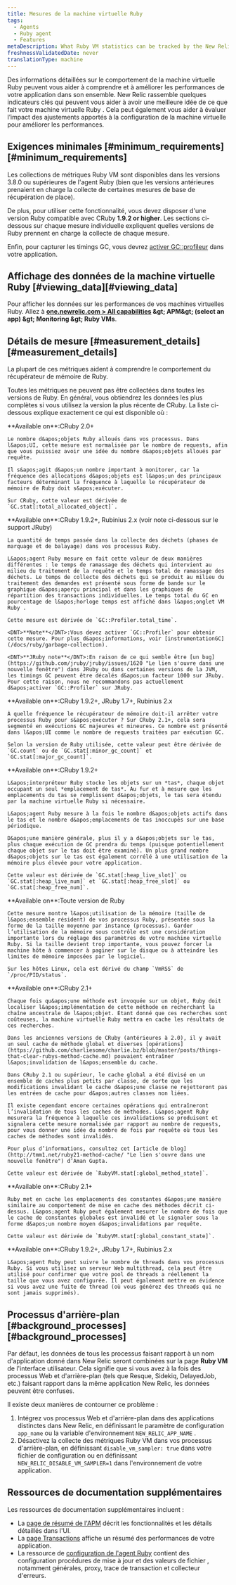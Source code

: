 ```yaml
---
title: Mesures de la machine virtuelle Ruby
tags:
  - Agents
  - Ruby agent
  - Features
metaDescription: What Ruby VM statistics can be tracked by the New Relic Ruby agent.
freshnessValidatedDate: never
translationType: machine
---
```


Des informations détaillées sur le comportement de la machine virtuelle Ruby peuvent vous aider à comprendre et à améliorer les performances de votre application dans son ensemble. New Relic rassemble quelques indicateurs clés qui peuvent vous aider à avoir une meilleure idée de ce que fait votre machine virtuelle Ruby . Cela peut également vous aider à évaluer l’impact des ajustements apportés à la configuration de la machine virtuelle pour améliorer les performances.

## Exigences minimales [#minimum\_requirements][#minimum_requirements]

Les collections de métriques Ruby VM sont disponibles dans les versions 3.8.0 ou supérieures de l&apos;agent Ruby (bien que les versions antérieures prenaient en charge la collecte de certaines mesures de base de récupération de place).

De plus, pour utiliser cette fonctionnalité, vous devez disposer d&apos;une version Ruby compatible avec CRuby <DNT>**1.9.2 or higher**</DNT>. Les sections ci-dessous sur chaque mesure individuelle expliquent quelles versions de Ruby prennent en charge la collecte de chaque mesure.

Enfin, pour capturer les timings GC, vous devrez [activer GC::profileur](/docs/ruby/garbage-collection) dans votre application.

## Affichage des données de la machine virtuelle Ruby [#viewing\_data][#viewing_data]

Pour afficher les données sur les performances de vos machines virtuelles Ruby. Allez à <DNT>**[one.newrelic.com &gt; All capabilities](https://one.newrelic.com/all-capabilities) &amp;gt; APM&amp;gt; (select an app) &amp;gt; Monitoring &amp;gt; Ruby VMs**</DNT>.

## Détails de mesure [#measurement\_details][#measurement_details]

La plupart de ces métriques aident à comprendre le comportement du récupérateur de mémoire de Ruby.

Toutes les métriques ne peuvent pas être collectées dans toutes les versions de Ruby. En général, vous obtiendrez les données les plus complètes si vous utilisez la version la plus récente de CRuby. La liste ci-dessous explique exactement ce qui est disponible où :

<CollapserGroup>
  <Collapser id="object-allocations" title="Allocations d'objets">
    <DNT>**Available on**</DNT>:CRuby 2.0+

    Le nombre d&apos;objets Ruby alloués dans vos processus. Dans l&apos;UI, cette mesure est normalisée par le nombre de requests, afin que vous puissiez avoir une idée du nombre d&apos;objets alloués par requête.

    Il s&apos;agit d&apos;un nombre important à monitorer, car la fréquence des allocations d&apos;objets est l&apos;un des principaux facteurs déterminant la fréquence à laquelle le récupérateur de mémoire de Ruby doit s&apos;exécuter.

    Sur CRuby, cette valeur est dérivée de `GC.stat[:total_allocated_object]`.
  </Collapser>

  <Collapser id="time-in-garbage-collection" title="Temps consacré à la collecte des ordures">
    <DNT>**Available on**</DNT>:CRuby 1.9.2+, Rubinius 2.x (voir note ci-dessous sur le support JRuby)

    La quantité de temps passée dans la collecte des déchets (phases de marquage et de balayage) dans vos processus Ruby.

    L&apos;agent Ruby mesure en fait cette valeur de deux manières différentes : le temps de ramassage des déchets qui intervient au milieu du traitement de la requête et le temps total de ramassage des déchets. Le temps de collecte des déchets qui se produit au milieu du traitement des demandes est présenté sous forme de bande sur le graphique d&apos;aperçu principal et dans les graphiques de répartition des transactions individuelles. Le temps total du GC en pourcentage de l&apos;horloge temps est affiché dans l&apos;onglet VM Ruby .

    Cette mesure est dérivée de `GC::Profiler.total_time`.

    <DNT>**Note**</DNT>:Vous devez activer `GC::Profiler` pour obtenir cette mesure. Pour plus d&apos;informations, voir [instrumentationGC](/docs/ruby/garbage-collection).

    <DNT>**JRuby note**</DNT>:En raison de ce qui semble être [un bug](https://github.com/jruby/jruby/issues/1620 "Le lien s'ouvre dans une nouvelle fenêtre") dans JRuby ou dans certaines versions de la JVM, les timings GC peuvent être décalés d&apos;un facteur 1000 sur JRuby. Pour cette raison, nous ne recommandons pas actuellement d&apos;activer `GC::Profiler` sur JRuby.
  </Collapser>

  <Collapser id="frequency-of-garbage-collector-runs" title="Fréquence des exécutions du récupérateur de déchets">
    <DNT>**Available on**</DNT>:CRuby 1.9.2+, JRuby 1.7+, Rubinius 2.x

    À quelle fréquence le récupérateur de mémoire doit-il arrêter votre processus Ruby pour s&apos;exécuter ? Sur CRuby 2.1+, cela sera segmenté en exécutions GC majeures et mineures. Ce nombre est présenté dans l&apos;UI comme le nombre de requests traitées par exécution GC.

    Selon la version de Ruby utilisée, cette valeur peut être dérivée de `GC.count` ou de `GC.stat[:minor_gc_count]` et `GC.stat[:major_gc_count]`.
  </Collapser>

  <Collapser id="size-of-the-ruby-heap" title="Taille du tas de Ruby">
    <DNT>**Available on**</DNT>:CRuby 1.9.2+

    L&apos;interpréteur Ruby stocke les objets sur un *tas*, chaque objet occupant un seul *emplacement de tas*. Au fur et à mesure que les emplacements du tas se remplissent d&apos;objets, le tas sera étendu par la machine virtuelle Ruby si nécessaire.

    L&apos;agent Ruby mesure à la fois le nombre d&apos;objets actifs dans le tas et le nombre d&apos;emplacements de tas inoccupés sur une base périodique.

    D&apos;une manière générale, plus il y a d&apos;objets sur le tas, plus chaque exécution de GC prendra du temps (puisque potentiellement chaque objet sur le tas doit être examiné). Un plus grand nombre d&apos;objets sur le tas est également corrélé à une utilisation de la mémoire plus élevée pour votre application.

    Cette valeur est dérivée de `GC.stat[:heap_live_slot]` ou `GC.stat[:heap_live_num]` et `GC.stat[:heap_free_slot]` ou `GC.stat[:heap_free_num]`.
  </Collapser>

  <Collapser id="memory-usage" title="Utilisation de la mémoire">
    <DNT>**Available on**</DNT>:Toute version de Ruby

    Cette mesure montre l&apos;utilisation de la mémoire (taille de l&apos;ensemble résident) de vos processus Ruby, présentée sous la forme de la taille moyenne par instance (processus). Garder l’utilisation de la mémoire sous contrôle est une considération importante lors du réglage des paramètres de votre machine virtuelle Ruby. Si la taille devient trop importante, vous pouvez forcer la machine hôte à commencer à paginer sur le disque ou à atteindre les limites de mémoire imposées par le logiciel.

    Sur les hôtes Linux, cela est dérivé du champ `VmRSS` de `/proc/PID/status`.
  </Collapser>

  <Collapser id="method-cache-invalidation-rate" title="Taux d'invalidation du cache de méthode">
    <DNT>**Available on**</DNT>:CRuby 2.1+

    Chaque fois qu&apos;une méthode est invoquée sur un objet, Ruby doit localiser l&apos;implémentation de cette méthode en recherchant la chaîne ancestrale de l&apos;objet. Étant donné que ces recherches sont coûteuses, la machine virtuelle Ruby mettra en cache les résultats de ces recherches.

    Dans les anciennes versions de CRuby (antérieures à 2.0), il y avait un seul cache de méthode global et diverses [opérations](https://github.com/charliesome/charlie.bz/blob/master/posts/things-that-clear-rubys-method-cache.md) pouvaient entraîner l&apos;invalidation de l&apos;ensemble du cache.

    Dans CRuby 2.1 ou supérieur, le cache global a été divisé en un ensemble de caches plus petits par classe, de sorte que les modifications invalidant le cache d&apos;une classe ne rejetteront pas les entrées de cache pour d&apos;autres classes non liées.

    Il existe cependant encore certaines opérations qui entraîneront l’invalidation de tous les caches de méthodes. L&apos;agent Ruby mesurera la fréquence à laquelle ces invalidations se produisent et signalera cette mesure normalisée par rapport au nombre de requests, pour vous donner une idée du nombre de fois par requête où tous les caches de méthodes sont invalidés.

    Pour plus d’informations, consultez cet [article de blog](http://tmm1.net/ruby21-method-cache/ "Le lien s'ouvre dans une nouvelle fenêtre") d’Aman Gupta.

    Cette valeur est dérivée de `RubyVM.stat[:global_method_state]`.
  </Collapser>

  <Collapser id="constant-cache-invalidation-rate" title="Taux d'invalidation du cache constant">
    <DNT>**Available on**</DNT>:CRuby 2.1+

    Ruby met en cache les emplacements des constantes d&apos;une manière similaire au comportement de mise en cache des méthodes décrit ci-dessus. L&apos;agent Ruby peut également mesurer le nombre de fois que le cache de constantes globales est invalidé et le signaler sous la forme d&apos;un nombre moyen d&apos;invalidations par requête.

    Cette valeur est dérivée de `RubyVM.stat[:global_constant_state]`.
  </Collapser>

  <Collapser id="thread-count" title="Nombre de fils">
    <DNT>**Available on**</DNT>:CRuby 1.9.2+, JRuby 1.7+, Rubinius 2.x

    L&apos;agent Ruby peut suivre le nombre de threads dans vos processus Ruby. Si vous utilisez un serveur Web multithread, cela peut être utilisé pour confirmer que votre pool de threads a réellement la taille que vous avez configurée. Il peut également mettre en évidence si vous avez une fuite de thread (où vous générez des threads qui ne sont jamais supprimés).
  </Collapser>
</CollapserGroup>

## Processus d&apos;arrière-plan [#background\_processes][#background_processes]

Par défaut, les données de tous les processus faisant rapport à un nom d&apos;application donné dans New Relic seront combinées sur la page <DNT>**Ruby VM**</DNT> de l&apos;interface utilisateur. Cela signifie que si vous avez à la fois des processus Web et d&apos;arrière-plan (tels que Resque, Sidekiq, DelayedJob, etc.) faisant rapport dans la même application New Relic, les données peuvent être confuses.

Il existe deux manières de contourner ce problème :

1. Intégrez vos processus Web et d&apos;arrière-plan dans des applications distinctes dans New Relic, en définissant le paramètre de configuration `app_name` ou la variable d&apos;environnement `NEW_RELIC_APP_NAME` .
2. Désactivez la collecte des métriques Ruby VM dans vos processus d&apos;arrière-plan, en définissant `disable_vm_sampler: true` dans votre fichier de configuration ou en définissant `NEW_RELIC_DISABLE_VM_SAMPLER=1` dans l&apos;environnement de votre application.

## Ressources de documentation supplémentaires

Les ressources de documentation supplémentaires incluent :

* La [page de résumé de l&apos;APM](/docs/applications-menu/applications-overview) décrit les fonctionnalités et les détails détaillés dans l&apos;UI.
* La [page Transactions](/docs/apm/applications-menu/monitoring/transactions-page) affiche un résumé des performances de votre application.
* La ressource de [configuration de l&apos;agent Ruby](/docs/ruby/ruby-agent-configuration) contient des configuration procédures de mise à jour et des valeurs de fichier , notamment générales, proxy, trace de transaction et collecteur d&apos;erreurs.